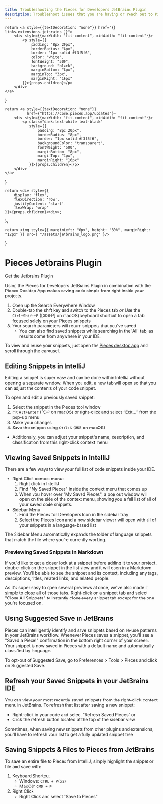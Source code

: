 ```yaml
---
title: Troubleshooting the Pieces for Developers JetBrains Plugin
description: Troubleshoot issues that you are having or reach out to Pieces support to get assistance with the Pieces for Developers JetBrains Plugin
---
```


    return <a style={{textDecoration: "none"}} href="{{ links.extensions.jetbrains }}">
        <div style={{maxWidth: "fit-content", minWidth: "fit-content"}}>
            <p style={{
                padding: "8px 20px",
                borderRadius: "8px",
                border: "1px solid #f3f5f6",
                color: "white",
                fontWeight: "500",
                background: "black",
                marginBottom: "8px",
                marginTop: "3px",
                marginRight: "16px"
            }}>{props.children}</p>
        </div>
    </a>
}

    return <a style={{textDecoration: "none"}}
              href={"https://code.pieces.app/updates"}>
        <div style={{maxWidth: "fit-content", minWidth: "fit-content"}}>
            <p class="dark:text-white text-black"
               style={{
                   padding: "8px 20px",
                   borderRadius: "8px",
                   border: "1px solid #f3f5f6",
                   backgroundColor: "transparent",
                   fontWeight: "500",
                   marginBottom: "8px",
                   marginTop: "3px",
                   marginRight: "16px"
               }}>{props.children}</p>
        </div>
    </a>
}

    return <div style={{
        display: 'flex',
        flexDirection: 'row',
        justifyContent: 'start',
        flexWrap: "wrap"
    }}>{props.children}</div>;
};

    return <img style={{ marginLeft: "0px", height: "30%", marginRight: "12px" }} src={ "/assets/jetbrains_logo.png" }/>
}

<GridFlexRow>
    <h1>Pieces Jetbrains Plugin</h1>
</GridFlexRow>

<GridFlexRow>
    <InstallButton>Get the Jetbrains Plugin</InstallButton>
    <ReleasePill children="Current Version: {{ versions.jetbrains }}"></ReleasePill>
</GridFlexRow>

Using the Pieces for Developers JetBrains Plugin in combination with the Pieces Desktop App makes saving code simple from right inside your projects.

1. Open up the Search Everywhere Window
2. Double-tap the shift key and switch to the Pieces tab _or_ Use the ```Ctrl+Shift+P``` (\[⌘⇧P\] on macOS) keyboard shortcut to open a tab focused solely on your Pieces snippets
3. Your search parameters will return snippets that you've saved
    - You can also find saved snippets while searching in the 'All' tab, as results come from anywhere in your IDE.

To view and reuse your snippets, just open the <a href="{{ links.website.home }}">Pieces desktop app</a> and scroll through the carousel.

## Editing Snippets in IntelliJ
Editing a snippet is super easy and can be done within IntelliJ without opening a separate window. When you edit, a new tab will open so that you can adjust the contents of your code snippet.

To open and edit a previously saved snippet:
1. Select the snippet in the Pieces tool window
2. Hit ```Alt+Enter``` (⌥⏎ on macOS) or right-click and select “Edit…” from the pop-up menu
3. Make your changes
4. Save the snippet using ```Ctrl+S``` (⌘S on macOS)
  - Additionally, you can adjust your snippet's name, description, and classification from this right-click context menu

## Viewing Saved Snippets in IntelliJ
There are a few ways to view your full list of code snippets inside your IDE.
- Right Click context menu:
    1. Right click in IntelliJ
    2. Find "My Saved Pieces" inside the context menu that comes up
    3. When you hover over "My Saved Pieces", a pop out window will open on the side of the context menu, showing you a full list of all of your saved code snippets.
- Sidebar Menu
    1. Find the Pieces for Developers Icon in the sidebar tray
    2. Select the Pieces Icon and a new sidebar viewer will open with all of your snippets in a language-based list

The Sidebar Menu automatically expands the folder of language snippets that match the file where you're currently working. 

### Previewing Saved Snippets in Markdown
If you'd like to get a closer look at a snippet before adding it to your project, double-click on the snippet in the list view and it will open in a Markdown preview. You'll be able to see the snippet and its context, including any tags, descriptions, titles, related links, and related people. 

As it's super easy to open several previews at once, we've also made it simple to close all of those tabs. Right-click on a snippet tab and select "Close All Snippets" to instantly close every snippet tab except for the one you're focused on. 

## Using Suggested Save in JetBrains
Pieces can intelligently identify and save snippets based on re-use patterns in your JetBrains workflow. Whenever Pieces saves a snippet, you'll see a "Saved a Piece!" confirmation in the bottom right corner of your screen. Your snippet is now saved in Pieces with a default name and automatically classified by language.

To opt-out of Suggested Save, go to Preferences > Tools > Pieces and click on Suggested Save.

## Refresh your Saved Snippets in your JetBrains IDE
You can view your most recently saved snippets from the right-click context menu in JetBrains. To refresh that list after saving a new snippet:
- Right-click in your code and select “Refresh Saved Pieces”
or
- Click the refresh button located at the top of the sidebar view

Sometimes, when saving new snippets from other plugins and extensions, you'll have to refresh your list to get a fully updated snippet tree

## Saving Snippets & Files to Pieces from JetBrains
To save an entire file to Pieces from IntelliJ, simply highlight the snippet or file and save with:
1. Keyboard Shortcut
    - Windows: ```CTRL + P(x2)```
    - MacOS: ```CMD + P```
2. Right Click
    - Right Click and select "Save to Pieces"